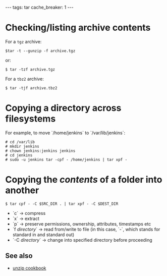 ---
tags: tar
cache_breaker: 1
---
= Checking/listing archive contents =

For a <tt>tgz</tt> archive:

<pre lang="shell">$tar -t --gunzip -f archive.tgz</pre>

or:

<pre lang="shell">$ tar -tzf archive.tgz</pre>

For a <tt>tbz2</tt> archive:

<pre lang="shell">$ tar -tjf archive.tbz2</pre>

= Copying a directory across filesystems =

For example, to move `/home/jenkins` to `/var/lib/jenkins`:

<pre lang="shell"># cd /var/lib
# mkdir jenkins
# chown jenkins:jenkins jenkins
# cd jenkins
# sudo -u jenkins tar -cpf - /home/jenkins | tar xpf -</pre>

= Copying the ''contents'' of a folder into another =

<pre lang="shell">$ tar cpf - -C $SRC_DIR . | tar xpf - -C $DEST_DIR</pre>

* `c` &rarr; compress
* `x` &rarr; extract
* `p` &rarr; preserve permissions, ownership, attributes, timestamps etc
* `f ''directory''` &rarr; read from/write to file (in this case, `-`, which stands for standard in and standard out)
* `-C ''directory''` &rarr; change into specified directory before proceeding

== See also ==

* [[unzip cookbook]]
